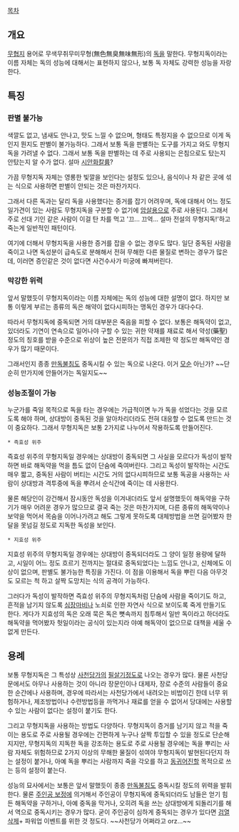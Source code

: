 [[목차]]
== 개요 ==
[[무협지]] 용어로 무색무취무미무형(無色無臭無味無形)의 [[독]]을 말한다. 
무형지독이라는 이름 자체는 독의 성능에 대해서는 표현하지 않으나, 보통 독 자체도 강력한 성능을 자랑한다.

== 특징 ==
=== 판별 불가능 ===
색깔도 없고, 냄새도 안나고, 맛도 느낄 수 없으며, 형태도 특정지을 수 없으므로 이게 독인지 뭔지도 판별이 불가능하다. 그래서 보통 독을 판별하는 도구를 가지고 와도 무형지독을 가려낼 수 없다. 그래서 보통 독을 판별하는 데 주로 사용되는 은침으로도 탔는지 안탔는지 알 수가 없다. 설마 [[시안화칼륨]]?

가끔 무형지독 자체는 영롱한 빛깔을 보인다는 설정도 있으나, 음식이나 차 같은 곳에 섞는 식으로 사용하면 판별이 안되는 것은 마찬가지다.

그래서 다른 독과는 달리 독을 사용했다는 증거를 잡기 어려우며, 독에 대해서 어느 정도 일가견이 있는 사람도 무형지독을 구분할 수 없기에 [[암살]]용으로 주로 사용된다. 그래서 주로 선대 기인 같은 사람이 이걸 탄 차를 먹고 '끄... 끄억... 설마 전설의 무형지독!'하고 죽는게 일반적인 패턴이다.

여기에 더해서 무형지독을 사용한 증거를 잡을 수 없는 경우도 많다. 일단 중독된 사람을 죽이고 나면 독성분이 급속도로 분해해서 전혀 무해한 다른 물질로 변하는 경우가 많은데, 이러면 증인같은 것이 없다면 사건수사가 미궁에 빠져버린다.

=== 막강한 위력 ===
앞서 말했듯이 무형지독이라는 이름 자체에는 독의 성능에 대한 설명이 없다. 하지만 보통 이렇게 부르는 종류의 독은 해약이 없다시피하는 맹독인 경우가 대다수다.

따라서 무형지독에 중독되면 거의 대부분은 죽음을 피할 수 없다. 보통은 해독약이 없고, 있더라도 기연이 연속으로 일어나야 구할 수 있는 귀한 약재를 재료로 해서 약성(藥聖) 정도의 칭호를 받을 수준으로 위상이 높은 전문의가 직접 조제한 약 정도만 해독약인 경우가 많기 때문이다.

그래서인지 종종 [[만독불침]]도 중독시킬 수 있는 독으로 나온다. 이거 [[모순]] 아닌가? ~~단순히 만가지에 안들어가는 독일지도~~

=== 성능조절이 가능 ===
누군가를 죽일 목적으로 독을 타는 경우에는 가급적이면 누가 독을 섞었다는 것을 모르도록 해야 하며, 상대방이 중독된 것을 알아차리더라도 전혀 대응할 수 없도록 만드는 것이 중요하다. 그래서 무형지독은 보통 2가지로 나누어서 작용하도록 만들어진다.

 * 즉효성 위주
즉효성 위주의 무형지독일 경우에는 상대방이 중독되면 그 사실을 모르다가 독성이 발작하면 바로 해독약을 먹을 틈도 없이 단숨에 죽여버린다. 그리고 독성이 발작하는 시간도 매우 짧고, 중독된 사람이 버티는 시간도 거의 없다시피하므로 보통 독공을 사용하는 사람이 상대방과 격투중에 독을 뿌려서 순식간에 죽이는 데 사용한다.

물론 해당인이 강건해서 잠시동안 독성을 이겨내더라도 앞서 설명했듯이 해독약을 구하기가 매우 어려운 경우가 많으므로 결국 죽는 것은 마찬가지며, 다른 종류의 해독약이나 보약을 먹어서 목숨을 이어나가려고 해도 그렇게 못하도록 대체방법을 쓰면 길어봤자 한달을 못넘길 정도로 지독한 독성을 보인다.

 * 지효성 위주
지효성 위주의 무형지독일 경우에는 상대방이 중독되더라도 그 양이 일정 용량에 달하고, 시일이 어느 정도 흐르기 전까지는 절대로 중독되었다는 느낌도 안나고, 신체에도 이상이 없으며, 판별도 불가능한 특징을 가진다. 이 점을 이용해서 독을 뿌린 다음 아무것도 모르는 척 하고 살짝 도망치는 식의 공격이 가능하다.

그러다가 독성이 발작하면 즉효성 위주의 무형지독처럼 단숨에 사람을 죽이기도 하고, 흔적을 남기지 않도록 [[심장마비]]나 노쇠로 인한 자연사 식으로 보이도록 죽게 만들기도 한다. 게다가 지효성의 독은 오래 묵은 독은 뼛속까지 침투해서 일반 독이라고 하더라도 해독약을 먹어봤자 헛일이라는 공식이 있는지라 야예 해독약이 없으므로 대책을 세울 수 없게 만든다.

== 용례 ==
보통 무형지독은 그 특성상 [[사천당가]]의 [[필살기]]정도로 나오는 경우가 많다. 물론 사천당문에서도 아무나 사용하는 것이 아니라 장문인이나 대제자, 장로 수준의 사람들이 중요한 순간에나 사용하며, 경우에 따라서는 사천당가에서 내려오는 비법이긴 한데 너무 위험하거나, 제조방법이나 수련방법등을 까먹거나 재료를 얻을 수 없어서 당대에는 사용할 수 있는 사람이 없다는 설정이 붙기도 한다.

그리고 무형지독을 사용하는 방법도 다양하다. 무형지독이 증거를 남기지 않고 적을 죽이는 용도로 주로 사용될 경우에는 간편하게 누구나 살짝 투입할 수 있을 정도로 단순해지지만, 무형지독의 지독한 독을 강조하는 용도로 주로 사용될 경우에는 독을 뿌리는 사람 자체도 위험하므로 2가지 이상의 무해한 물질이 섞여야 무형지독이 발현된다던지 하는 설정이 붙거나, 아예 독을 뿌리는 사람까지 죽을 각오를 하고 [[동귀어진]]할 목적으로 쓰는 등의 설정이 붙는다.

성능의 묘사에서는 보통은 앞서 말했듯이 종종 [[만독불침]]도 중독시킬 정도의 위력을 발휘한다. 물론 [[주인공 보정]]에 의거해서 주인공이 무형지독에 중독되더라도 남들은 얻기 힘든 해독약을 구하거나, 아예 중독을 막거나, 오히려 독을 쓰는 상대방에게 되돌리기를 해서 역으로 중독시키는 경우가 많다. 굳이 주인공이 심하게 중독되는 경우가 있다면 [[검열삭제]]+ 파워업 이벤트를 위한 것 정도다. ~~사천당가 어쩌라고 orz...~~


